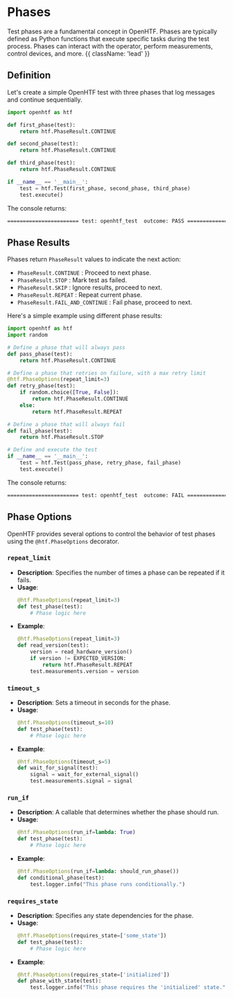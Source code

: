 # Phases

Test phases are a fundamental concept in OpenHTF. Phases are typically defined as Python functions that execute specific tasks during the test process. Phases can interact with the operator, perform measurements, control devices, and more. {{ className: 'lead' }}

## Definition

Let's create a simple OpenHTF test with three phases that log messages and continue sequentially.

```python {{ title: 'main.py' }}
import openhtf as htf

def first_phase(test):
    return htf.PhaseResult.CONTINUE

def second_phase(test):
    return htf.PhaseResult.CONTINUE

def third_phase(test):
    return htf.PhaseResult.CONTINUE

if __name__ == '__main__':
    test = htf.Test(first_phase, second_phase, third_phase)
    test.execute()
```

The console returns:

```txt
======================= test: openhtf_test  outcome: PASS ======================
```

## Phase Results

Phases return `PhaseResult` values to indicate the next action:

- `PhaseResult.CONTINUE` : Proceed to next phase.
- `PhaseResult.STOP` : Mark test as failed.
- `PhaseResult.SKIP` : Ignore results, proceed to next.
- `PhaseResult.REPEAT` : Repeat current phase.
- `PhaseResult.FAIL_AND_CONTINUE` : Fail phase, proceed to next.

Here's a simple example using different phase results:

```python {{ title: 'main.py' }}
import openhtf as htf
import random

# Define a phase that will always pass
def pass_phase(test):
    return htf.PhaseResult.CONTINUE

# Define a phase that retries on failure, with a max retry limit
@htf.PhaseOptions(repeat_limit=3)
def retry_phase(test):
    if random.choice([True, False]):
        return htf.PhaseResult.CONTINUE
    else:
        return htf.PhaseResult.REPEAT

# Define a phase that will always fail
def fail_phase(test):
    return htf.PhaseResult.STOP

# Define and execute the test
if __name__ == '__main__':
    test = htf.Test(pass_phase, retry_phase, fail_phase)
    test.execute()
```

The console returns:

```txt
======================= test: openhtf_test  outcome: FAIL ======================
```

## Phase Options

OpenHTF provides several options to control the behavior of test phases using the `@htf.PhaseOptions` decorator.

### `repeat_limit`

- **Description**: Specifies the number of times a phase can be repeated if it fails.
- **Usage**:
  ```python
  @htf.PhaseOptions(repeat_limit=3)
  def test_phase(test):
      # Phase logic here
  ```
- **Example**:
  ```python
  @htf.PhaseOptions(repeat_limit=3)
  def read_version(test):
      version = read_hardware_version()
      if version != EXPECTED_VERSION:
          return htf.PhaseResult.REPEAT
      test.measurements.version = version
  ```

### `timeout_s`

- **Description**: Sets a timeout in seconds for the phase.
- **Usage**:
  ```python
  @htf.PhaseOptions(timeout_s=10)
  def test_phase(test):
      # Phase logic here
  ```
- **Example**:
  ```python
  @htf.PhaseOptions(timeout_s=5)
  def wait_for_signal(test):
      signal = wait_for_external_signal()
      test.measurements.signal = signal
  ```

### `run_if`

- **Description**: A callable that determines whether the phase should run.
- **Usage**:
  ```python
  @htf.PhaseOptions(run_if=lambda: True)
  def test_phase(test):
      # Phase logic here
  ```
- **Example**:
  ```python
  @htf.PhaseOptions(run_if=lambda: should_run_phase())
  def conditional_phase(test):
      test.logger.info("This phase runs conditionally.")
  ```

### `requires_state`

- **Description**: Specifies any state dependencies for the phase.
- **Usage**:
  ```python
  @htf.PhaseOptions(requires_state=['some_state'])
  def test_phase(test):
      # Phase logic here
  ```
- **Example**:
  ```python
  @htf.PhaseOptions(requires_state=['initialized'])
  def phase_with_state(test):
      test.logger.info("This phase requires the 'initialized' state.")
  ```